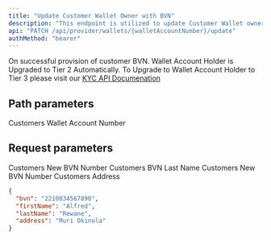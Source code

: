 ---
title: "Update Customer Wallet Owner with BVN"
description: "This endpoint is utilized to update Customer Wallet owner details with BVN."
api: "PATCH /api/provider/wallets/{walletAccountNumber}/update"
authMethod: "bearer"
---
<Tip>On successful provision of customer BVN. Wallet Account Holder is Upgraded to Tier 2 Automatically. To Upgrade to Wallet Account Holder to Tier 3 please visit our [KYC API Documenation](https://www.notion.so/Readycash-Kyc-Documentation-61679f52414649bdb94ae471c60dd6dc)</Tip>
## Path parameters

<ParamField path="walletAccountNumber" type="number" required>
  Customers Wallet Account Number
</ParamField>

## Request parameters

<ParamField body="bvn" type="number" required>
  Customers New BVN Number
</ParamField>


<ParamField body="firstName" type="string" required>
  Customers BVN Last Name
</ParamField>

<ParamField body="lastName" type="string" required>
  Customers New BVN Number
</ParamField>

<ParamField body="address" type="string" required>
  Customers Address
</ParamField>

<RequestExample>

```json Request
{
  "bvn": "2210034567890",
  "firstName": "Alfred",
  "lastName": "Rewane",
  "address": "Muri Okinola"
}
```

</RequestExample>
